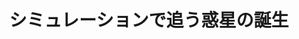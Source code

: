 ﻿---
title: "シミュレーションで追う惑星の誕生"
category: "理学院"
vol: 90
interviewee: "奥住 聡"
url: "http://www.geo.titech.ac.jp/lab/okuzumi/"
tags: ["シミュレーション","理論物理学","惑星"]
pdf: "90-2-okusumi.pdf"
career: ""
preface: "奥住研究室では、惑星がどのように形成されるのかについての研究を行なっている。先生は、実際には 観測することが難しい惑星の形成を、理論物理学に基づくシミュレーションによって解き明かそうとして いる。本稿では、惑星の形成を説明するうえでどのような問題が存在し、それらをどのようなアプローチ で解決しようとしているかを紹介する。"
---

